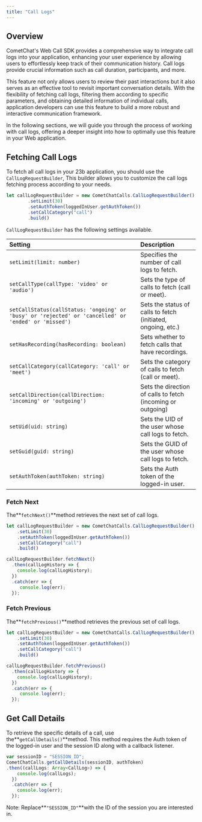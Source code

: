 ```yaml
---
title: "Call Logs"
---
```




## Overview

CometChat's Web Call SDK provides a comprehensive way to integrate call logs into your application, enhancing your user experience by allowing users to effortlessly keep track of their communication history. Call logs provide crucial information such as call duration, participants, and more.

This feature not only allows users to review their past interactions but it also serves as an effective tool to revisit important conversation details. With the flexibility of fetching call logs, filtering them according to specific parameters, and obtaining detailed information of individual calls, application developers can use this feature to build a more robust and interactive communication framework.

In the following sections, we will guide you through the process of working with call logs, offering a deeper insight into how to optimally use this feature in your Web application.

## Fetching Call Logs

To fetch all call logs in your 23b application, you should use the `CallLogRequestBuilder`, This builder allows you to customize the call logs fetching process according to your needs.

```javascript
let callLogRequestBuilder = new CometChatCalls.CallLogRequestBuilder()
        .setLimit(30)
        .setAuthToken(loggedInUser.getAuthToken())
        .setCallCategory("call")
        .build()
```

`CallLogRequestBuilder` has the following settings available.

| Setting                                                                                              | Description                                                  |
| :---------------------------------------------------------------------------------------------------- | :------------------------------------------------------------ |
| `setLimit(limit: number)`                                                                            | Specifies the number of call logs to fetch.                  |
| `setCallType(callType: 'video' or 'audio')`                                                          | Sets the type of calls to fetch (call or meet).              |
| `setCallStatus(callStatus: 'ongoing' or 'busy' or 'rejected' or 'cancelled' or 'ended' or 'missed')` | Sets the status of calls to fetch (initiated, ongoing, etc.) |
| `setHasRecording(hasRecording: boolean)`                                                             | Sets whether to fetch calls that have recordings.            |
| `setCallCategory(callCategory: 'call' or 'meet')`                                                    | Sets the category of calls to fetch (call or meet).          |
| `setCallDirection(callDirection: 'incoming' or 'outgoing')`                                          | Sets the direction of calls to fetch (incoming or outgoing)  |
| `setUid(uid: string)`                                                                                | Sets the UID of the user whose call logs to fetch.           |
| `setGuid(guid: string)`                                                                              | Sets the GUID of the user whose call logs to fetch.          |
| `setAuthToken(authToken: string)`                                                                    | Sets the Auth token of the logged-in user.                   |

### Fetch Next

The**`fetchNext()`**method retrieves the next set of call logs.

```javascript
let callLogRequestBuilder = new CometChatCalls.CallLogRequestBuilder()
    .setLimit(30)
    .setAuthToken(loggedInUser.getAuthToken())
    .setCallCategory("call")
    .build()

callLogRequestBuilder.fetchNext()
  .then(callLogHistory => {
    console.log(callLogHistory);
  })
  .catch(err => {
     console.log(err);
  });
```

### Fetch Previous

The**`fetchPrevious()`**method retrieves the previous set of call logs.

```javascript
let callLogRequestBuilder = new CometChatCalls.CallLogRequestBuilder()
    .setLimit(30)
    .setAuthToken(loggedInUser.getAuthToken())
    .setCallCategory("call")
    .build()

callLogRequestBuilder.fetchPrevious()
  .then(callLogHistory => {
    console.log(callLogHistory);
  })
  .catch(err => {
     console.log(err);
  });
```

## Get Call Details

To retrieve the specific details of a call, use the**`getCallDetails()`**method. This method requires the Auth token of the logged-in user and the session ID along with a callback listener.

```javascript
var sessionID = "SESSION_ID";
CometChatCalls.getCallDetails(sessionID, authToken)
.then((callLogs: Array<CallLog>) => {
    console.log(callLogs);
  })
  .catch(err => {
    console.log(err);
  });
```

Note: Replace**`"SESSION_ID"`**with the ID of the session you are interested in.

